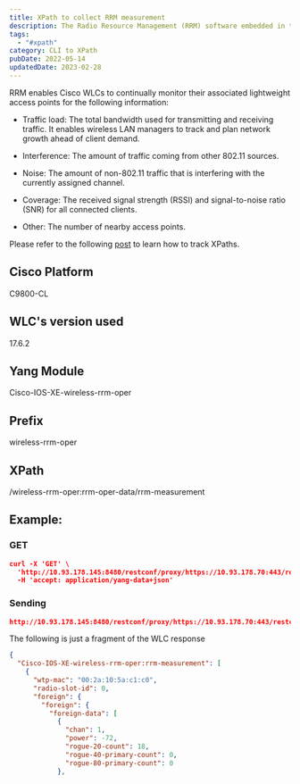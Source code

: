 ```yaml
---
title: XPath to collect RRM measurement 
description: The Radio Resource Management (RRM) software embedded in the Cisco Wireless LAN Controller acts as a built-in RF engineer to consistently provide real-time RF management of your wireless network.
tags:
  - "#xpath"
category: CLI to XPath
pubDate: 2022-05-14
updatedDate: 2023-02-28
---
```




RRM enables Cisco WLCs to continually monitor their associated lightweight access points for the following information:

-   Traffic load: The total bandwidth used for transmitting and receiving traffic. It enables wireless LAN managers to track and plan network growth ahead of client demand.
    
-   Interference: The amount of traffic coming from other 802.11 sources.
    
-   Noise: The amount of non-802.11 traffic that is interfering with the currently assigned channel.
    
-   Coverage: The received signal strength (RSSI) and signal-to-noise ratio (SNR) for all connected clients.
    
-   Other: The number of nearby access points.

<Note>
Please refer to the following <a href="https://dar-fi.com/blog/ios-xe_tracking_xpaths" target="_blank">post</a> to learn how to track XPaths.
</Note>

## Cisco Platform

C9800-CL

## WLC's version used

17.6.2

## Yang Module


Cisco-IOS-XE-wireless-rrm-oper


## Prefix


wireless-rrm-oper


## XPath


/wireless-rrm-oper:rrm-oper-data/rrm-measurement


## Example:

### GET

```json
curl -X 'GET' \
  'http://10.93.178.145:8480/restconf/proxy/https://10.93.178.70:443/restconf/data/Cisco-IOS-XE-wireless-rrm-oper:rrm-oper-data/rrm-measurement' \
  -H 'accept: application/yang-data+json'
```


### Sending

```json
http://10.93.178.145:8480/restconf/proxy/https://10.93.178.70:443/restconf/data/Cisco-IOS-XE-wireless-rrm-oper:rrm-oper-data/rrm-measurement
```

The following is just a fragment of the WLC response

```json
{
  "Cisco-IOS-XE-wireless-rrm-oper:rrm-measurement": [
    {
      "wtp-mac": "00:2a:10:5a:c1:c0",
      "radio-slot-id": 0,
      "foreign": {
        "foreign": {
          "foreign-data": [
            {
              "chan": 1,
              "power": -72,
              "rogue-20-count": 18,
              "rogue-40-primary-count": 0,
              "rogue-80-primary-count": 0
            },
```
